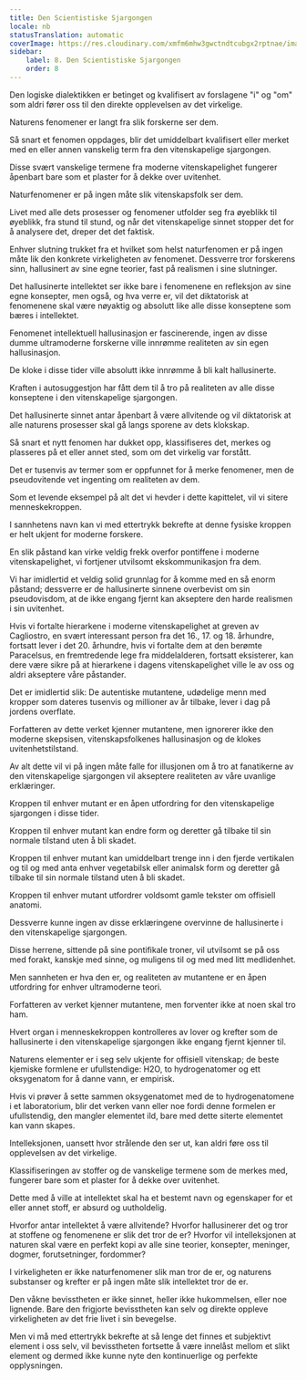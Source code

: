 ```yaml
---
title: Den Scientistiske Sjargongen
locale: nb
statusTranslation: automatic
coverImage: https://res.cloudinary.com/xmfm6mhw3gwctndtcubgx2rptnae/image/upload/v1741354419/small_cover_la_gran_rebelion_28716e29d2.webp
sidebar:
    label: 8. Den Scientistiske Sjargongen
    order: 8
---
```

Den logiske dialektikken er betinget og kvalifisert av forslagene "i" og "om" som aldri fører oss til den direkte opplevelsen av det virkelige.

Naturens fenomener er langt fra slik forskerne ser dem.

Så snart et fenomen oppdages, blir det umiddelbart kvalifisert eller merket med en eller annen vanskelig term fra den vitenskapelige sjargongen.

Disse svært vanskelige termene fra moderne vitenskapelighet fungerer åpenbart bare som et plaster for å dekke over uvitenhet.

Naturfenomener er på ingen måte slik vitenskapsfolk ser dem.

Livet med alle dets prosesser og fenomener utfolder seg fra øyeblikk til øyeblikk, fra stund til stund, og når det vitenskapelige sinnet stopper det for å analysere det, dreper det det faktisk.

Enhver slutning trukket fra et hvilket som helst naturfenomen er på ingen måte lik den konkrete virkeligheten av fenomenet. Dessverre tror forskerens sinn, hallusinert av sine egne teorier, fast på realismen i sine slutninger.

Det hallusinerte intellektet ser ikke bare i fenomenene en refleksjon av sine egne konsepter, men også, og hva verre er, vil det diktatorisk at fenomenene skal være nøyaktig og absolutt like alle disse konseptene som bæres i intellektet.

Fenomenet intellektuell hallusinasjon er fascinerende, ingen av disse dumme ultramoderne forskerne ville innrømme realiteten av sin egen hallusinasjon.

De kloke i disse tider ville absolutt ikke innrømme å bli kalt hallusinerte.

Kraften i autosuggestjon har fått dem til å tro på realiteten av alle disse konseptene i den vitenskapelige sjargongen.

Det hallusinerte sinnet antar åpenbart å være allvitende og vil diktatorisk at alle naturens prosesser skal gå langs sporene av dets klokskap.

Så snart et nytt fenomen har dukket opp, klassifiseres det, merkes og plasseres på et eller annet sted, som om det virkelig var forstått.

Det er tusenvis av termer som er oppfunnet for å merke fenomener, men de pseudovitende vet ingenting om realiteten av dem.

Som et levende eksempel på alt det vi hevder i dette kapittelet, vil vi sitere menneskekroppen.

I sannhetens navn kan vi med ettertrykk bekrefte at denne fysiske kroppen er helt ukjent for moderne forskere.

En slik påstand kan virke veldig frekk overfor pontiffene i moderne vitenskapelighet, vi fortjener utvilsomt ekskommunikasjon fra dem.

Vi har imidlertid et veldig solid grunnlag for å komme med en så enorm påstand; dessverre er de hallusinerte sinnene overbevist om sin pseudovisdom, at de ikke engang fjernt kan akseptere den harde realismen i sin uvitenhet.

Hvis vi fortalte hierarkene i moderne vitenskapelighet at greven av Cagliostro, en svært interessant person fra det 16., 17. og 18. århundre, fortsatt lever i det 20. århundre, hvis vi fortalte dem at den berømte Paracelsus, en fremtredende lege fra middelalderen, fortsatt eksisterer, kan dere være sikre på at hierarkene i dagens vitenskapelighet ville le av oss og aldri akseptere våre påstander.

Det er imidlertid slik: De autentiske mutantene, udødelige menn med kropper som dateres tusenvis og millioner av år tilbake, lever i dag på jordens overflate.

Forfatteren av dette verket kjenner mutantene, men ignorerer ikke den moderne skepsisen, vitenskapsfolkenes hallusinasjon og de klokes uvitenhetstilstand.

Av alt dette vil vi på ingen måte falle for illusjonen om å tro at fanatikerne av den vitenskapelige sjargongen vil akseptere realiteten av våre uvanlige erklæringer.

Kroppen til enhver mutant er en åpen utfordring for den vitenskapelige sjargongen i disse tider.

Kroppen til enhver mutant kan endre form og deretter gå tilbake til sin normale tilstand uten å bli skadet.

Kroppen til enhver mutant kan umiddelbart trenge inn i den fjerde vertikalen og til og med anta enhver vegetabilsk eller animalsk form og deretter gå tilbake til sin normale tilstand uten å bli skadet.

Kroppen til enhver mutant utfordrer voldsomt gamle tekster om offisiell anatomi.

Dessverre kunne ingen av disse erklæringene overvinne de hallusinerte i den vitenskapelige sjargongen.

Disse herrene, sittende på sine pontifikale troner, vil utvilsomt se på oss med forakt, kanskje med sinne, og muligens til og med med litt medlidenhet.

Men sannheten er hva den er, og realiteten av mutantene er en åpen utfordring for enhver ultramoderne teori.

Forfatteren av verket kjenner mutantene, men forventer ikke at noen skal tro ham.

Hvert organ i menneskekroppen kontrolleres av lover og krefter som de hallusinerte i den vitenskapelige sjargongen ikke engang fjernt kjenner til.

Naturens elementer er i seg selv ukjente for offisiell vitenskap; de beste kjemiske formlene er ufullstendige: H2O, to hydrogenatomer og ett oksygenatom for å danne vann, er empirisk.

Hvis vi prøver å sette sammen oksygenatomet med de to hydrogenatomene i et laboratorium, blir det verken vann eller noe fordi denne formelen er ufullstendig, den mangler elementet ild, bare med dette siterte elementet kan vann skapes.

Intelleksjonen, uansett hvor strålende den ser ut, kan aldri føre oss til opplevelsen av det virkelige.

Klassifiseringen av stoffer og de vanskelige termene som de merkes med, fungerer bare som et plaster for å dekke over uvitenhet.

Dette med å ville at intellektet skal ha et bestemt navn og egenskaper for et eller annet stoff, er absurd og uutholdelig.

Hvorfor antar intellektet å være allvitende? Hvorfor hallusinerer det og tror at stoffene og fenomenene er slik det tror de er? Hvorfor vil intelleksjonen at naturen skal være en perfekt kopi av alle sine teorier, konsepter, meninger, dogmer, forutsetninger, fordommer?

I virkeligheten er ikke naturfenomener slik man tror de er, og naturens substanser og krefter er på ingen måte slik intellektet tror de er.

Den våkne bevisstheten er ikke sinnet, heller ikke hukommelsen, eller noe lignende. Bare den frigjorte bevisstheten kan selv og direkte oppleve virkeligheten av det frie livet i sin bevegelse.

Men vi må med ettertrykk bekrefte at så lenge det finnes et subjektivt element i oss selv, vil bevisstheten fortsette å være innelåst mellom et slikt element og dermed ikke kunne nyte den kontinuerlige og perfekte opplysningen.

